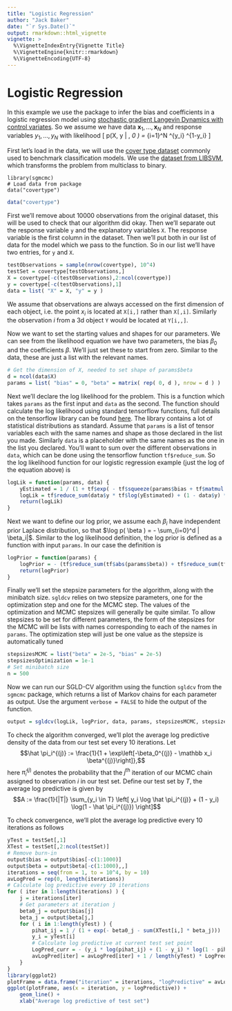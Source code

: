 ```yaml
---
title: "Logistic Regression"
author: "Jack Baker"
date: "`r Sys.Date()`"
output: rmarkdown::html_vignette
vignette: >
  %\VignetteIndexEntry{Vignette Title}
  %\VignetteEngine{knitr::rmarkdown}
  %\VignetteEncoding{UTF-8}
---
```


# Logistic Regression

In this example we use the package to infer the bias and coefficients in a logistic regression model using [stochastic gradient Langevin Dynamics with control variates](https://arxiv.org/pdf/1706.05439.pdf). So we assume we have data $\mathbf x_1, \dots, \mathbf x_N$ and response variables $y_1, \dots, y_N$ with likelihood
\[
    p(\mathbf X, \mathbf y | \beta, \beta_0 ) = \prod_{i=1}^N \left[ \frac{1}{1+e^{-\beta_0 + \mathbf x_i \beta}} \right]^{y_i} \left[ 1 - \frac{1}{1+e^{-\beta_0 + \mathbf x_i \beta}} \right]^{1-y_i}
\]

First let's load in the data, we will use the [cover type dataset](https://archive.ics.uci.edu/ml/datasets/covertype) commonly used to benchmark classification models. We use the [dataset from LIBSVM](https://www.csie.ntu.edu.tw/~cjlin/libsvmtools/datasets/binary.html), which transforms the problem from multiclass to binary.
```
library(sgmcmc)
# Load data from package
data("covertype")
```

```r
data("covertype")
```

First we'll remove about 10000 observations from the original dataset, this will be used to check that our algorithm did okay. Then we'll separate out the response variable `y` and the explanatory variables `X`. The response variable is the first column in the dataset. Then we'll put both in our list of data for the model which we pass to the function. So in our list we'll have two entries, for `y` and `X`.
```r
testObservations = sample(nrow(covertype), 10^4)
testSet = covertype[testObservations,]
X = covertype[-c(testObservations),2:ncol(covertype)]
y = covertype[-c(testObservations),1]
data = list( "X" = X, "y" = y )
```
We assume that observations are always accessed on the first dimension of each object, i.e. the point $x_i$ is located at `X[i,]` rather than `X[,i]`. Similarly the observation $i$ from a 3d object `Y` would be located at `Y[i,,]`.

Now we want to set the starting values and shapes for our parameters. We can see from the likelihood equation we have two parameters, the bias $\beta_0$ and the coefficients $\beta$. We'll just set these to start from zero. Similar to the data, these are just a list with the relevant names.
```r
# Get the dimension of X, needed to set shape of params$beta
d = ncol(data$X)
params = list( "bias" = 0, "beta" = matrix( rep( 0, d ), nrow = d ) )
```

Next we'll declare the log likelihood for the problem. This is a function which takes `params` as the first input and `data` as the second. The function should calculate the log likelihood using standard tensorflow functions, full details on the tensorflow library can be found [here](https://tensorflow.rstudio.com/). The library contains a lot of statistical distributions as standard. Assume that `params` is a list of tensor variables each with the same names and shape as those declared in the list you made. Similarly `data` is a placeholder with the same names as the one in the list you declared. You'll want to sum over the different observations in `data`, which can be done using the tensorflow function `tf$reduce_sum`. So the log likelihood function for our logistic regression example (just the log of the equation above) is
```r
logLik = function(params, data) {
    yEstimated = 1 / (1 + tf$exp( - tf$squeeze(params$bias + tf$matmul(data$X, params$beta))))
    logLik = tf$reduce_sum(data$y * tf$log(yEstimated) + (1 - data$y) * tf$log(1 - yEstimated))
    return(logLik)
}
```

Next we want to define our log prior, we assume each $\beta_i$ have independent prior Laplace distribution, so that $\log p( \beta ) = - \sum_{i=0}^d | \beta_i|$. Similar to the log likelihood definition, the log prior is defined as a function with input `params`. In our case the definition is
```r
logPrior = function(params) {
    logPrior = - (tf$reduce_sum(tf$abs(params$beta)) + tf$reduce_sum(tf$abs(params$bias)))
    return(logPrior)
}
```

Finally we'll set the stepsize parameters for the algorithm, along with the minibatch size. `sgldcv` relies on two stepsize parameters, one for the optimization step and one for the MCMC step. The values of the optimization and MCMC stepsizes will generally be quite similar. To allow stepsizes to be set for different parameters, the form of the stepsizes for the MCMC will be lists with names corresponding to each of the names in `params`. The optimization step will just be one value as the stepsize is automatically tuned
```r
stepsizesMCMC = list("beta" = 2e-5, "bias" = 2e-5)
stepsizesOptimization = 1e-1
# Set minibatch size
n = 500
```

Now we can run our SGLD-CV algorithm using the function `sgldcv` from the `sgmcmc` package, which returns a list of Markov chains for each parameter as output. Use the argument `verbose = FALSE` to hide the output of the function.
```r
output = sgldcv(logLik, logPrior, data, params, stepsizesMCMC, stepsizesOptimization, n, nIters = 1.1e4, verbose = FALSE)
```

To check the algorithm converged, we'll plot the average log predictive density of the data from our test set every 10 iterations. Let $$\hat \pi_i^{(j)} := \frac{1}{1 + \exp\left[-\beta_0^{(j)} - \mathbb x_i \beta^{(j)}\right]},$$
here $\hat \pi_i^{(j)}$ denotes the probability that the $j^{\text{th}}$ iteration of our MCMC chain assigned to observation $i$ in our test set. Define our test set by $T$, the average log predictive is given by
$$A := \frac{1}{|T|} \sum_{y_i \in T} \left[ y_i \log \hat \pi_i^{(j)} + (1 - y_i) \log(1 - \hat \pi_i^{(j)}) \right]$$

To check convergence, we'll plot the average log predictive every 10 iterations as follows
```r
yTest = testSet[,1]
XTest = testSet[,2:ncol(testSet)]
# Remove burn-in
output$bias = output$bias[-c(1:1000)]
output$beta = output$beta[-c(1:1000),,]
iterations = seq(from = 1, to = 10^4, by = 10)
avLogPred = rep(0, length(iterations))
# Calculate log predictive every 10 iterations
for ( iter in 1:length(iterations) ) {
    j = iterations[iter]
    # Get parameters at iteration j
    beta0_j = output$bias[j]
    beta_j = output$beta[j,]
    for ( i in 1:length(yTest) ) {
        pihat_ij = 1 / (1 + exp(- beta0_j - sum(XTest[i,] * beta_j)))
        y_i = yTest[i]
        # Calculate log predictive at current test set point
        LogPred_curr = - (y_i * log(pihat_ij) + (1 - y_i) * log(1 - pihat_ij))
        avLogPred[iter] = avLogPred[iter] + 1 / length(yTest) * LogPred_curr
    }
}
library(ggplot2)
plotFrame = data.frame("iteration" = iterations, "logPredictive" = avLogPred)
ggplot(plotFrame, aes(x = iteration, y = logPredictive)) +
    geom_line() +
    xlab("Average log predictive of test set")
```
